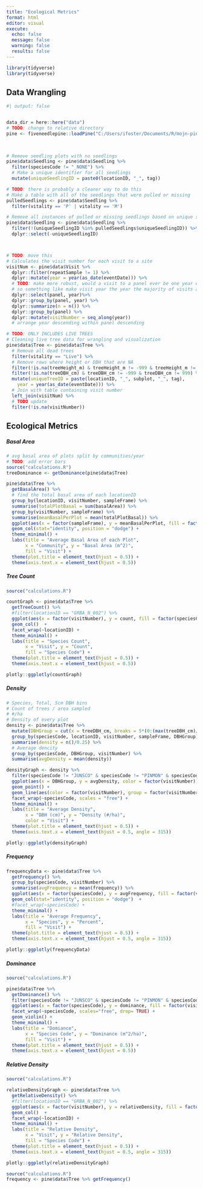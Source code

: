 ```yaml
---
title: "Ecological Metrics"
format: html
editor: visual
execute: 
  echo: false
  message: false
  warning: false
  results: false
---
```


```r
library(tidyverse)
library(tidyverse)
```

## Data Wrangling

```r
#| output: false


data_dir = here::here("data")
# TODO: change to relative directory
pine <- fiveneedlepine::loadPine("C:/Users/ifoster/Documents/R/mojn-pine-rpackage/data/FNP_MOJN_Primary_Copy.accdb")

 
  
# Remove seedling plots with no seedlings
pine$data$Seedling <- pine$data$Seedling %>%
  filter(speciesCode != "_NONE") %>%
  # Make a unique identifier for all seedlings
  mutate(uniqueSeedlingID = paste0(locationID, "_", tag)) 

# TODO: there is probably a cleaner way to do this
# Make a table with all of the seedlings that were pulled or missing
pulledSeedlings <- pine$data$Seedling %>%
  filter(vitality == 'P' | vitality == 'M')

# Remove all instances of pulled or missing seedlings based on unique seedling ID
pine$data$Seedling <- pine$data$Seedling %>%
  filter(!(uniqueSeedlingID %in% pulledSeedlings$uniqueSeedlingID)) %>%
  dplyr::select(-uniqueSeedlingID)



# TODO: move this
# Calculates the visit number for each visit to a site
visitNum <- pine$data$Visit %>%
  dplyr::filter(repeatSample != 1) %>%
  dplyr::mutate(year = year(as_date(eventDate))) %>%
  # TODO: make more robust, would a visit to a panel ever be one year off
  # so something like make visit year the year the majority of visits are
  dplyr::select(panel, year)%>%
  dplyr::group_by(panel, year) %>%
  dplyr::summarize(n = n()) %>%
  dplyr::group_by(panel) %>%
  dplyr::mutate(visitNumber = seq_along(year))
  # arrange year descending within panel descending

# TODO: ONLY INCLUDES LIVE TREES
# Cleaning live tree data for wrangling and visualization
pine$data$Tree <- pine$data$Tree %>%
  # Remove all dead trees
  filter(vitality == "Live") %>%
  # Remove rows where height or DBH that are NA
  filter(!is.na(treeHeight_m) & treeHeight_m != -999 & treeHeight_m != 999) %>%
  filter(!is.na(treeDBH_cm) & treeDBH_cm != -999 & treeDBH_cm != 999) %>%
  mutate(uniqueTreeID = paste(locationID, "_", subplot, "_", tag),
    year = year(as_date(eventDate))) %>%
  # Join with table containing visit number
  left_join(visitNum) %>%
  # TODO update
  filter(!is.na(visitNumber))
```


## Ecological Metrics
::: panel-tabset

##### Basal Area
```r
# avg basal area of plots split by communities/year
# TODO: add error bars
source("calculations.R")
treeDominance <- getDominance(pine$data$Tree)

pine$data$Tree %>%
  getBasalArea() %>%
  # find the total basal area of each locationID
  group_by(locationID, visitNumber, sampleFrame) %>%
  summarise(totalPlotBasal = sum(basalArea)) %>%
  group_by(visitNumber, sampleFrame) %>%
  summarise(meanBasalPerPlot = mean(totalPlotBasal)) %>%
  ggplot(aes(x = factor(sampleFrame), y = meanBasalPerPlot, fill = factor(visitNumber))) + 
  geom_col(stat="identity", position = "dodge") + 
  theme_minimal() + 
  labs(title = "Average Basal Area of each Plot",
       x = "Community", y = "Basal Area (m^2)",
       fill = "Visit") + 
  theme(plot.title = element_text(hjust = 0.5)) +
  theme(axis.text.x = element_text(hjust = 0.5))


```

##### Tree Count
```r
source("calculations.R")

countGraph <- pine$data$Tree %>%
  getTreeCount() %>%
  #filter(locationID == "GRBA_N_002") %>%
  ggplot(aes(x = factor(visitNumber), y = count, fill = factor(speciesCode))) +
  geom_col()  +
  facet_wrap(~locationID) + 
  theme_minimal() + 
  labs(title = "Species Count",
       x = "Visit", y = "Count",
       fill = "Species Code") + 
  theme(plot.title = element_text(hjust = 0.5)) +
  theme(axis.text.x = element_text(hjust = 0.5))

plotly::ggplotly(countGraph)
```


##### Density
```r
# Species, Total, 5cm DBH bins
# Count of trees / area sampled
# #/ha
# Density of every plot
density <- pine$data$Tree %>%
  mutate(DBHGroup = cut(x = treeDBH_cm, breaks = 5*(0:(max(treeDBH_cm)/5)))) %>%
  group_by(speciesCode, locationID, visitNumber, sampleFrame, DBHGroup) %>%
  summarise(density = n()/0.25) %>%
  # Average dencity
  group_by(speciesCode, DBHGroup, visitNumber) %>%
  summarise(avgDensity = mean(density))

densityGraph <- density %>%
  filter(speciesCode != "JUNSCO" & speciesCode != "PINMON" & speciesCode != "UNK" & speciesCode != "PINPON") %>%
  ggplot(aes(x = DBHGroup, y = avgDensity, color = factor(visitNumber))) +
  geom_point() + 
  geom_line(aes(color = factor(visitNumber), group = factor(visitNumber))) +
  facet_wrap(~speciesCode, scales = "free") + 
  theme_minimal() + 
  labs(title = "Average Density",
       x = "DBH (cm)", y = "Density (#/ha)",
       color = "Visit") + 
  theme(plot.title = element_text(hjust = 0.5)) +
  theme(axis.text.x = element_text(hjust = 0.5, angle = 315))

plotly::ggplotly(densityGraph)
```

##### Frequency
```r
frequencyData <- pine$data$Tree %>%
  getFrequency() %>%
  group_by(speciesCode, visitNumber) %>%
  summarise(avgFrequency = mean(frequency)) %>%
  ggplot(aes(x = factor(speciesCode), y = avgFrequency, fill = factor(visitNumber))) +
  geom_col(stat="identity", position = "dodge")  +
  #facet_wrap(~speciesCode) + 
  theme_minimal() + 
  labs(title = "Average Frequency",
       x = "Species", y = "Percent",
       fill = "Visit") + 
  theme(plot.title = element_text(hjust = 0.5)) +
  theme(axis.text.x = element_text(hjust = 0.5, angle = 315))

plotly::ggplotly(frequencyData)
```

##### Dominance
```r
source("calculations.R")

pine$data$Tree %>%
  getDominance() %>%
  filter(speciesCode != "JUNSCO" & speciesCode != "PINMON" & speciesCode != "UNK") %>%
  ggplot(aes(x = factor(speciesCode), y = dominance, fill = factor(visitNumber))) +
  facet_wrap(~speciesCode, scales="free", drop= TRUE) +
  geom_violin() + 
  theme_minimal() + 
  labs(title = "Domiance",
       x = "Species Code", y = "Dominance (m^2/ha)",
       fill = "Visit") + 
  theme(plot.title = element_text(hjust = 0.5)) +
  theme(axis.text.x = element_text(hjust = 0.5)) 
```

##### Relative Density
```r
source("calculations.R")

relativeDensityGraph <- pine$data$Tree %>%
  getRelativeDensity() %>%
  #filter(locationID == "GRBA_N_002") %>%
  ggplot(aes(x = factor(visitNumber), y = relativeDensity, fill = factor(speciesCode))) +
  geom_col()  +
  facet_wrap(~locationID) + 
  theme_minimal() + 
  labs(title = "Relative Density",
       x = "Visit", y = "Relative Density",
       fill = "Species Code") + 
  theme(plot.title = element_text(hjust = 0.5)) +
  theme(axis.text.x = element_text(hjust = 0.5, angle = 315))

plotly::ggplotly(relativeDensityGraph)
```



```r
source("calculations.R")
frequency <- pine$data$Tree %>% getFrequency()
```



:::
